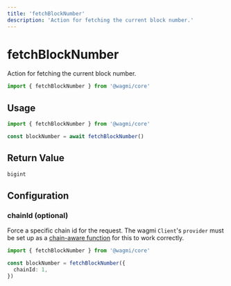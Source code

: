 ```yaml
---
title: 'fetchBlockNumber'
description: 'Action for fetching the current block number.'
---
```


# fetchBlockNumber

Action for fetching the current block number.

```ts
import { fetchBlockNumber } from '@wagmi/core'
```

## Usage

```ts
import { fetchBlockNumber } from '@wagmi/core'

const blockNumber = await fetchBlockNumber()
```

## Return Value

```ts
bigint
```

## Configuration

### chainId (optional)

Force a specific chain id for the request. The wagmi `Client`'s `provider` must be set up as a [chain-aware function](/core/client#provider-optional) for this to work correctly.

```ts {4}
import { fetchBlockNumber } from '@wagmi/core'

const blockNumber = fetchBlockNumber({
  chainId: 1,
})
```
